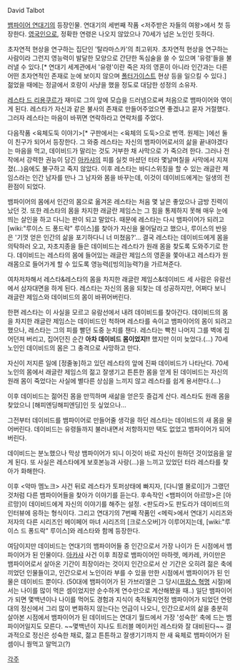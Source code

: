 David Talbot

[[뱀파이어 연대기]]의 등장인물. 연대기의 세번째 작품 <저주받은 자들의 여왕>에서 첫 등장한다. [[영국]]인으로, 정확한 연령은 나오지 않았으나 70세가 넘은 노인인 듯하다. 

초자연적 현상을 연구하는 집단인 '탈라마스카'의 최고위자. 초자연적 현상을 연구하는 사람이라 그런지 영능력이 발달한 모양으로 간단한 독심술을 쓸 수 있으며 '유령'들을 불러낼 수 있다.[* 연대기 세계관에서 '유령'이란 죽은 자의 영혼이 아니라 인간과는 다른 어떤 초자연적인 존재로 눈에 보이지 않으며 [[폴터가이스트]] 현상 등을 일으킬 수 있다.] 젊었을 때에는 정글에서 호랑이 사냥을 했을 정도로 대담한 성정의 소유자.

[[레스타 드 리용쿠르]]가 재미로 그의 앞에 모습을 드러냄으로써 처음으로 뱀파이어와 엮이게 된다. 레스타가 자신과 같은 불사의 존재로 만들어주었으면 좋겠냐고 묻자 거절했다. 그러자 레스타는 마음이 바뀌면 연락하라고 연락처를 주었다.

다음작품 <육체도둑 이야기>[* 구판에서는 <육체의 도둑>으로 번역. 원제는 <The Tale of the Body Thief>]에선 둘이 친구가 되어서 등장한다. 그 와중 레스타는 자신의 뱀파이어로서의 삶을 끝내야겠다는 마음을 먹고, 데이비드가 말리는 것도 거부한 채 사막으로 가 죽으려 한다. 그러나 전작에서 강력한 권능이 담긴 [[아카샤]]의 피를 실컷 마셨던 터라 몇날며칠을 사막에서 지져졌(...)음에도 불구하고 죽지 않았다. 이후 레스타는 바디스위칭을 할 수 있는 래글란 제임스라는 인간 남자를 만나 그 남자와 몸을 바꾸는데, 이것이 데이비드에게는 일생의 전환점이 되었다.

뱀파이어의 몸에서 인간의 몸으로 옮겨온 레스타는 처음 몇 날은 좋았으나 금방 진력이 났던 것. 또한 레스타의 몸을 차지한 래글란 제임스는 그 힘을 통제하지 못해 매우 눈에 띄는 살인을 하고 다니는 판이 되고 말았다. 때문에 레스타는 다시 뱀파이어가 되려고 [wiki:"루이스 드 퐁드락" 루이스]를 찾아가 자신을 물어달라고 했으나, 루이스의 반응은 '기껏 얻은 인간의 삶을 포기하다니 너 미쳤음?'... 결국 레스타는 데이비드에게 몸을 의탁하러 오고, 자초지종을 들은 데이비드는 레스타가 원래 몸을 찾도록 도와주기로 한다. 데이비드는 레스타의 몸에 들어있는 래글란 제임스의 영혼을 쫓아내고 레스타가 원래몸으로 들어가게 할 수 있도록 영능력([빙의]능력?)을 가르쳐준다.

여차저차해서 레스타&레스타의 몸을 차지한 래글란 제임스&데이비드 세 사람은 유람선에서 삼자대면을 하게 된다. 레스타는 자신의 몸을 되찾는 데 성공하지만, 어쩌다 보니 래글란 제임스와 데이비드의 몸이 바뀌어버린다. 

한편 레스타는 이 사실을 모르고 유람선에서 내려 데이비드를 찾아간다. 데이비드의 몸을 차지한 래글란 제임스는 데이비드인 척하며 레스타를 속이고 뱀파이어의 몸이 되려고 했으나, 레스타는 그의 피를 빨던 도중 눈치를 챈다. 레스타는 빡친 나머지 그를 벽에 집어던져 버리고, 집어던진 순간 '''아차 데이비드 몸이었지!!''' 했지만 이미 늦었다.(...) 70세 노인인 데이비드의 몸은 그 충격으로 사망하고 만다.

자신이 저지른 일에 [정줄놓]하고 있던 레스타의 앞에 진짜 데이비드가 나타난다. 70세 노인의 몸에서 래글란 제임스의 젊고 잘생기고 튼튼한 몸을 얻게 된 데이비드는 자신의 원래 몸이 죽었다는 사실에 별다른 상심을 느끼지 않고 레스타를 쉽게 용서한다.(...)

이후 데이비드는 젊어진 몸을 만끽하며 새삶을 얻은듯 즐겁게 산다. 레스타도 원래 몸을 찾았으니 [해피엔딩해피엔딩]인 듯 싶었으나...

그전부터 데이비드를 뱀파이어로 만들어줄 생각을 하던 레스타는 데이비드의 새 몸을 물어버린다. 데이비드는 유령들까지 불러내면서 저항하지만 택도 없었고 뱀파이어가 되어버린다. 

데이비드는 분노했으나 막상 뱀파이어가 되니 이것이 바로 자신이 원하던 것이었음을 알게 된다. 또 사실은 레스타에게 보호본능과 사랑(...)을 느끼고 있었던 터라 레스타를 찾아가 화해한다.

이후 <악마 멤노크> 사건 뒤로 레스타가 토퍼상태에 빠지자, [다니엘 몰로이]가 그랬던 것처럼 다른 뱀파이어들을 찾아가 이야기를 듣는다. 후속작인 <뱀파이어 아르망>은 [아르망]이 데이비드에게 자신의 이야기를 해주는 설정. <판도라>도 판도라가 데이비드의 인터뷰에 응하는 형식이다. 그리고 연대기의 7번째 작품인 <메릭>에서 연대기 시리즈와 저자의 다른 시리즈인 메이페어 마녀 시리즈의 [크로스오버]가 이루어지는데, [wiki:"루이스 드 퐁드락" 루이스]와 레스타와 함께 등장한다.

여담이지만 데이비드는 연대기의 뱀파이어들 중 인간으로서 가장 나이가 든 시점에서 뱀파이어가 된 인물이다. [[아카샤]] 사건 이후 최장로 뱀파이어인 마하렛, 메카레, 카이만은 뱀파이어로서 살아온 기간이 최장이라는 것이지 인간으로서 산 기간은 오히려 젊은 축에 끼었던 인물들이고, 인간으로서 노인이라 부를 수 있을 만한 시점에서 뱀파이어가 된 인물은 데이비드 뿐이다. (50대에 뱀파이어가 된 가브리엘은 그 당시([[프랑스 혁명]] 시절)에서는 나이를 많이 먹은 셈이었지만 순수하게 연수만으로 계산해봤을 때..) 일단 뱀파이어가 되면 몇백년이나 나이를 먹어도 경험과 지식이 축적될지언정 뱀파이어가 되었던 연령대의 정신에서 그리 많이 변화하지 않는다는 언급이 나오니, 인간으로서의 삶을 충분히 살아본 시점에서 뱀파이어가 된 데이비드는 연대기 월드에서 가장 '성숙한' 축에 드는 뱀파이어일지도 모른다. ~~몇백년이 지나도 트러블 메이커인 레스타와 잘 대비된다~~ 결과적으로 정신은 성숙한 채로, 젊고 튼튼하고 잘생기기까지 한 새 육체로 뱀파이어가 된 셈이니 꿩먹고 알먹고(?)


[[각주]]
